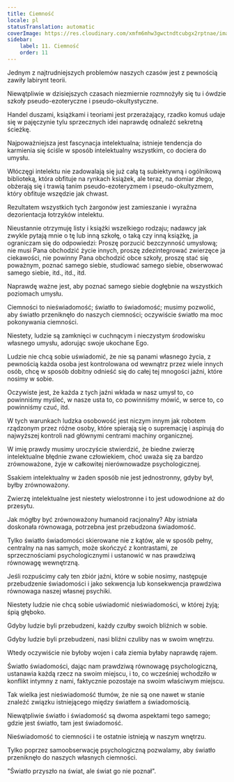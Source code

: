 ```yaml
---
title: Ciemność
locale: pl
statusTranslation: automatic
coverImage: https://res.cloudinary.com/xmfm6mhw3gwctndtcubgx2rptnae/image/upload/v1741354419/small_cover_la_gran_rebelion_28716e29d2.webp
sidebar:
    label: 11. Ciemność
    order: 11
---
```

Jednym z najtrudniejszych problemów naszych czasów jest z pewnością zawiły labirynt teorii.

Niewątpliwie w dzisiejszych czasach niezmiernie rozmnożyły się tu i ówdzie szkoły pseudo-ezoteryczne i pseudo-okultystyczne.

Handel duszami, książkami i teoriami jest przerażający, rzadko komuś udaje się w pajęczynie tylu sprzecznych idei naprawdę odnaleźć sekretną ścieżkę.

Najpoważniejsza jest fascynacja intelektualna; istnieje tendencja do karmienia się ściśle w sposób intelektualny wszystkim, co dociera do umysłu.

Włóczęgi intelektu nie zadowalają się już całą tą subiektywną i ogólnikową biblioteką, która obfituje na rynkach książek, ale teraz, na domiar złego, obżerają się i trawią tanim pseudo-ezoteryzmem i pseudo-okultyzmem, który obfituje wszędzie jak chwast.

Rezultatem wszystkich tych żargonów jest zamieszanie i wyraźna dezorientacja łotrzyków intelektu.

Nieustannie otrzymuję listy i książki wszelkiego rodzaju; nadawcy jak zwykle pytają mnie o tę lub inną szkołę, o taką czy inną książkę, ja ograniczam się do odpowiedzi: Proszę porzucić bezczynność umysłową; nie musi Pana obchodzić życie innych, proszę zdezintegrować zwierzęce ja ciekawości, nie powinny Pana obchodzić obce szkoły, proszę stać się poważnym, poznać samego siebie, studiować samego siebie, obserwować samego siebie, itd., itd., itd.

Naprawdę ważne jest, aby poznać samego siebie dogłębnie na wszystkich poziomach umysłu.

Ciemności to nieświadomość; światło to świadomość; musimy pozwolić, aby światło przeniknęło do naszych ciemności; oczywiście światło ma moc pokonywania ciemności.

Niestety, ludzie są zamknięci w cuchnącym i nieczystym środowisku własnego umysłu, adorując swoje ukochane Ego.

Ludzie nie chcą sobie uświadomić, że nie są panami własnego życia, z pewnością każda osoba jest kontrolowana od wewnątrz przez wiele innych osób, chcę w sposób dobitny odnieść się do całej tej mnogości jaźni, które nosimy w sobie.

Oczywiste jest, że każda z tych jaźni wkłada w nasz umysł to, co powinniśmy myśleć, w nasze usta to, co powinniśmy mówić, w serce to, co powinniśmy czuć, itd.

W tych warunkach ludzka osobowość jest niczym innym jak robotem rządzonym przez różne osoby, które spierają się o supremację i aspirują do najwyższej kontroli nad głównymi centrami machiny organicznej.

W imię prawdy musimy uroczyście stwierdzić, że biedne zwierzę intelektualne błędnie zwane człowiekiem, choć uważa się za bardzo zrównoważone, żyje w całkowitej nierównowadze psychologicznej.

Ssakiem intelektualny w żaden sposób nie jest jednostronny, gdyby był, byłby zrównoważony.

Zwierzę intelektualne jest niestety wielostronne i to jest udowodnione aż do przesytu.

Jak mógłby być zrównoważony humanoid racjonalny? Aby istniała doskonała równowaga, potrzebna jest przebudzona świadomość.

Tylko światło świadomości skierowane nie z kątów, ale w sposób pełny, centralny na nas samych, może skończyć z kontrastami, ze sprzecznościami psychologicznymi i ustanowić w nas prawdziwą równowagę wewnętrzną.

Jeśli rozpuścimy cały ten zbiór jaźni, które w sobie nosimy, następuje przebudzenie świadomości i jako sekwencja lub konsekwencja prawdziwa równowaga naszej własnej psychiki.

Niestety ludzie nie chcą sobie uświadomić nieświadomości, w której żyją; śpią głęboko.

Gdyby ludzie byli przebudzeni, każdy czułby swoich bliźnich w sobie.

Gdyby ludzie byli przebudzeni, nasi bliźni czuliby nas w swoim wnętrzu.

Wtedy oczywiście nie byłoby wojen i cała ziemia byłaby naprawdę rajem.

Światło świadomości, dając nam prawdziwą równowagę psychologiczną, ustanawia każdą rzecz na swoim miejscu, i to, co wcześniej wchodziło w konflikt intymny z nami, faktycznie pozostaje na swoim właściwym miejscu.

Tak wielka jest nieświadomość tłumów, że nie są one nawet w stanie znaleźć związku istniejącego między światłem a świadomością.

Niewątpliwie światło i świadomość są dwoma aspektami tego samego; gdzie jest światło, tam jest świadomość.

Nieświadomość to ciemności i te ostatnie istnieją w naszym wnętrzu.

Tylko poprzez samoobserwację psychologiczną pozwalamy, aby światło przeniknęło do naszych własnych ciemności.

"Światło przyszło na świat, ale świat go nie poznał".

